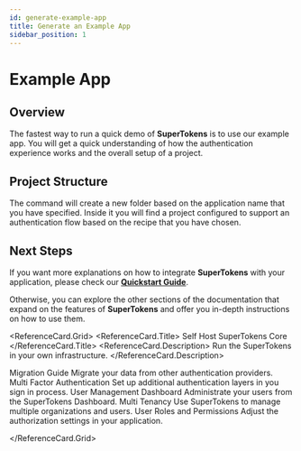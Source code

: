 ```yaml
---
id: generate-example-app
title: Generate an Example App
sidebar_position: 1
---
```



# Example App


## Overview

The fastest way to run a quick demo of **SuperTokens** is to use our example app.
You will get a quick understanding of how the authentication experience works and the overall setup of a project.


<ExampleAppForm />



## Project Structure

The command will create a new folder based on the application name that you have specified.
Inside it you will find a project configured to support an authentication flow based on the recipe that you have chosen.



## Next Steps

If you want more explanations on how to integrate **SuperTokens** with your application, please check our [**Quickstart Guide**](/docs/quickstart/introduction).

Otherwise, you can explore the other sections of the documentation that expand on the features of **SuperTokens** and 
offer you in-depth instructions on how to use them.

<ReferenceCard.Grid>
  <ReferenceCard href="../pre-built-ui/setup/core/with-docker">
    <ReferenceCard.Title>
      Self Host SuperTokens Core
    </ReferenceCard.Title>
    <ReferenceCard.Description>
      Run the SuperTokens in your own infrastructure.
    </ReferenceCard.Description>
  </ReferenceCard>

  <ReferenceCard href="../migration/about">
    <ReferenceCard.Title>Migration Guide</ReferenceCard.Title>
    <ReferenceCard.Description>Migrate your data from other authentication providers.</ReferenceCard.Description>
  </ReferenceCard>

  <ReferenceCard href="../../mfa/introduction">
    <ReferenceCard.Title>Multi Factor Authentication</ReferenceCard.Title>
    <ReferenceCard.Description>Set up additional authentication layers in you sign in process.</ReferenceCard.Description>
  </ReferenceCard>

  <ReferenceCard href="../../mfa/introduction">
    <ReferenceCard.Title>User Management Dashboard</ReferenceCard.Title>
    <ReferenceCard.Description>Administrate your users from the SuperTokens Dashboard.</ReferenceCard.Description>
  </ReferenceCard>

  <ReferenceCard href="../../mfa/introduction">
    <ReferenceCard.Title>Multi Tenancy</ReferenceCard.Title>
    <ReferenceCard.Description>Use SuperTokens to manage multiple organizations and users.</ReferenceCard.Description>
  </ReferenceCard>

  <ReferenceCard href="../../mfa/introduction">
    <ReferenceCard.Title>User Roles and Permissions</ReferenceCard.Title>
    <ReferenceCard.Description>Adjust the authorization settings in your application.</ReferenceCard.Description>
  </ReferenceCard>

</ReferenceCard.Grid>

